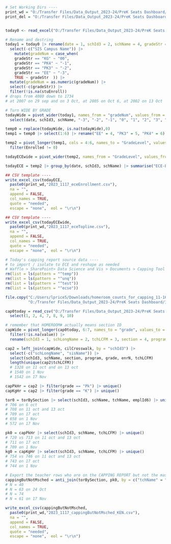 
```r
# Set Working Dirs ----
print_wd = "O:/Transfer Files/Data_Output_2023-24/PreK Seats Dashboard/2 Working Dir/"
print_del = "O:/Transfer Files/Data_Output_2023-24/PreK Seats Dashboard/3 Deliverables/"


today0 <- read_excel("O:/Transfer Files/Data_Output_2023-24/PreK Seats Dashboard/1 Source Files/export_11-17-2023_Cleaned.xlsx")

```


```r
# Rename and destring
today1 = today0 |> rename(date = 1, schId3 = 2, schName = 4, gradeStr = 5, stuEnroll = 6) |>
  select(-c("SIS Campus Name")) |>
    mutate(gradeNum = case_when(
    gradeStr == "KG" ~ "00",
    gradeStr == "PK4" ~ "-1",
    gradeStr == "PK3" ~ "-2",
    gradeStr == "EE" ~ "-3",
    TRUE ~ gradeStr  )) |>
  mutate(gradeNum = as.numeric(gradeNum)) |>
  select(-c(gradeStr)) |>
  filter(!is.na(stuEnroll))
# drops from 4080 down to 1734
# at 2007 on 29 sep and on 3 Oct, at 2005 on Oct 6, at 2002 on 13 Oct

```

```r
# Turn WIDE BY GRADE
todayWide = pivot_wider(today1, names_from = "gradeNum", values_from = "stuEnroll") |>
  select(date, schId3, schName, "-3", "-2", "-1", "0", "1", "2", "3", "4", "5", "6", "7", "8", "9", "10", "11", "12")

temp0 = replace(todayWide, is.na(todayWide),0)
temp1 = temp0 |> select(1:6) |> rename("EE" = 4, "PK3" = 5, "PK4" = 6)

temp2 = pivot_longer(temp1, cols = 4:6, names_to = "GradeLevel", values_to="Enrolled") |>
  filter(Enrolled != 0)

todayECEwide = pivot_wider(temp2, names_from = "GradeLevel", values_from = "Enrolled")

todayECE = temp2 |> group_by(date, schId3, schName) |> summarise("ECE-Enrolled" = sum(Enrolled)) |> ungroup()
```

```r

## CSV template ----
write_excel_csv(todayECE,
  paste0(print_wd,"2023_1117_eceEnrollment.csv"),
  na = "",
  append = FALSE,
  col_names = TRUE,
  quote = "needed",
  escape = "none",  eol = "\r\n")

```

```r
## CSV template ----
write_excel_csv(todayECEwide,
  paste0(print_wd,"2023_1117_eceTopline.csv"),
  na = "",
  append = FALSE,
  col_names = TRUE,
  quote = "needed",
  escape = "none",  eol = "\r\n")

```

```r
# Today's capping report source data ----
# to import / isolate to ECE and reshape as needed
# Waffle > SharePoint> Data Science and Vis > Documents > Capping Tool > Source Data > SIS > export-files_from-SIS
rm(list = ls(pattern = "^temp"))
rm(list = ls(pattern = "^unq"))
rm(list = ls(pattern = "^test"))
rm(list = ls(pattern = "^ecse"))

file.copy("C:/Users/lprice5/Downloads/homeroom_counts_for_capping_11-16-2023.csv",
          "O:/Transfer Files/Data_Output_2023-24/PreK Seats Dashboard/1 Source Files/homeroom_counts_for_capping_11-16-2023.csv", overwrite = TRUE, copy.date = TRUE)

cap0today = read_csv("O:/Transfer Files/Data_Output_2023-24/PreK Seats Dashboard/1 Source Files/homeroom_counts_for_capping_11-16-2023.csv") |> as_tibble() |>
  select(1, 2, 4, 7, 8, 9, 10)

```

```r
# remember that HOMEROOM# actually means section ID
capWide = pivot_longer(cap0today, 6:7, names_to = "grade", values_to = "value") |>
  filter(!is.na(value)) |>
  rename(schId3 = 1, schLongName = 2, tchLCFM = 3, section = 4, program = 5, grade = 6, enrN = 7)

cap2 = left_join(capWide, cilCrosswalk, by = "schId3") |>
  select(-c("schLongName", "sisName")) |>
  select(schId3, schName, section, program, grade, enrN, tchLCFM)
  length(unique(cap2$tchLCFM))
  # 1328 on 11 oct and on 13 oct
  # 1540 on 1 Nov
  # 1542 on 17 Nov
```

```r

capPkHr = cap2 |> filter(grade == "Pk") |> unique()
capKgHr = cap2 |> filter(grade == "K") |> unique()

tor0 = torBySection |> select(schId3, schName, tchName, emplId6) |> unique()
# 706 on 6 oct
# 708 on 11 oct and 13 oct
# 709 on 17 oct
# 658 on 1 Nov
# 572 on 17 Nov

pk0 = capPkHr |> select(schId3, schName, tchLCFM) |> unique()
# 720 vs 713 on 11 oct and 13 oct
# 711 on 17 oct
# 709 on 1 Nov
kg0 = capKgHr |> select(schId3, schName, tchLCFM) |> unique()
# 754 vs 746 on 11 oct and 13 oct
# 743 on 17 oct
# 744 on 1 Nov

# Export the teacher rows who are on the CAPPING REPORT but not the master schedule
cappingButNotMsched = anti_join(torBySection, pk0, by = c("tchName" = "tchLCFM"))
# N = 40
# N = 63 on 24 Oct
# N = 74
# N = 61 on 17 Nov

```

```r
write_excel_csv(cappingButNotMsched,
  paste0(print_wd,"2023_1117_cappingButNotMsched_KEN.csv"),
  na = "",
  append = FALSE,
  col_names = TRUE,
  quote = "needed",
  escape = "none",  eol = "\r\n")

```





















